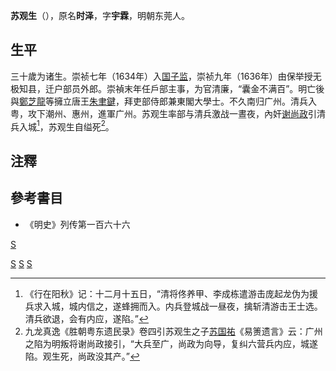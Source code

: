 '''苏观生'''（{{bd|？||1647年||catIdx=蘇}}），原名'''时泽'''，字'''宇霖'''，明朝东莞人。

==生平==
三十歲为诸生。崇祯七年（1634年）入[[国子监|国子监]]，崇祯九年（1636年）由保举授无极知县，迁户部员外郎。崇禎末年任戶部主事，为官清廉，“囊金不满百”。明亡後與[[鄭芝龍|鄭芝龍]]等擁立唐王[[朱聿鍵|朱聿鍵]]，拜吏部侍郎兼東閣大學士。不久南归广州。清兵入粤，攻下潮州、惠州，進軍广州。苏观生率部与清兵激战一晝夜，內奸[[谢尚政|谢尚政]]引清兵入城<ref>《行在阳秋》记：十二月十五日，“清将佟养甲、李成栋遣游击庞起龙伪为援兵求入城，城内信之，遂蜂拥而入。内兵登城战一昼夜，擒斩清游击王士选。清兵欲退，会有内应，遂陷。”</ref>，苏观生自缢死<ref>九龙真逸《胜朝粤东遗民录》卷四引苏观生之子[[苏国祐|苏国祐]]《易箦遗言》云：广州之陷为明叛将谢尚政接引，“大兵至广，尚政为向导，复纠六营兵内应，城遂陷。观生死，尚政没其产。”</ref>。

==注釋==
{{reflist|2}}
==參考書目==
*《明史》列传第一百六十六
[[category:明朝戶部員外郎|S]]
[[Category:明朝吏部侍郎|S]]
[[Category:明朝東閣大學士|S]]
[[Category:东莞人|S]]